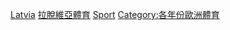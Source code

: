 {{container category}}

[[Category:各年份各國體育|Latvia]]
[[Category:拉脫維亞體育|]]
[[Category:依年份劃分的拉脫維亞|Sport]]
[[Category:各年份歐洲體育|Category:各年份歐洲體育]]